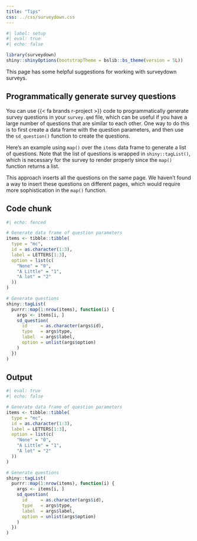 ```yaml
---
title: "Tips"
css: ../css/surveydown.css
---
```


```r
#| label: setup
#| eval: true
#| echo: false

library(surveydown)
shiny::shinyOptions(bootstrapTheme = bslib::bs_theme(version = 5L))
```

This page has some helpful suggestions for working with surveydown surveys.

## Programmatically generate survey questions

You can use {{< fa brands r-project >}} code to programmatically generate survey questions in your `survey.qmd` file, which can be useful if you have a large number of questions that are similar to each other. One way to do this is to first create a data frame with the question parameters, and then use the `sd_question()` function to create the questions.

Here's an example using `map()` over the `items` data frame to generate a list of questions. Note that the list of questions is wrapped in `shiny::tagList()`, which is necessary for the survey to render properly since the `map()` function returns a list.

::: {.callout-note}

This approach inserts all the questions on the same page. We haven't found a way to insert these questions on different pages, which would require more sophistication in the `map()` function.

:::

::: {.panel-tabset}

## Code chunk

```r
#| echo: fenced

# Generate data frame of question parameters
items <- tibble::tibble(
  type = "mc",
  id = as.character(1:3),
  label = LETTERS[1:3],
  option = list(c(
    "None" = "0", 
    "A Little" = "1",
    "A lot" = "2"
  ))
)

# Generate questions
shiny::tagList(
  purrr::map(1:nrow(items), function(i) {
    args <- items[i, ]
    sd_question(
      id     = as.character(args$id),
      type   = args$type,
      label  = args$label,
      option = unlist(args$option)
    )
  })
)
```

## Output

```r
#| eval: true
#| echo: false

# Generate data frame of question parameters
items <- tibble::tibble(
  type = "mc",
  id = as.character(1:3),
  label = LETTERS[1:3],
  option = list(c(
    "None" = "0", 
    "A Little" = "1",
    "A lot" = "2"
  ))
)

# Generate questions
shiny::tagList(
  purrr::map(1:nrow(items), function(i) {
    args <- items[i, ]
    sd_question(
      id     = as.character(args$id),
      type   = args$type,
      label  = args$label,
      option = unlist(args$option)
    )
  })
)
```

:::
